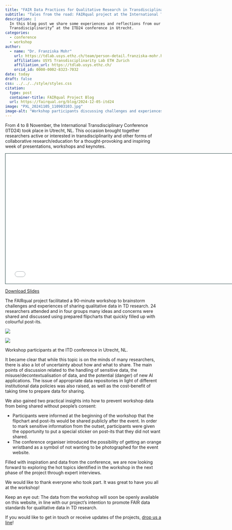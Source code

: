 ```yaml
---
title: "FAIR Data Practices for Qualitative Research in Transdisciplinarity"
subtitle: "Tales from the road: FAIRqual project at the International Transdisciplinary Conference (ITD24) in Utrecht, NL."
description: |
  In this blog post we share some experiences and reflections from our workshop “FAIR Data Practices for Qualitative Research in
  Transdisciplinarity” at the ITD24 conference in Utrecht.
categories:
  - conference
  - workshop
author: 
  - name: "Dr. Franziska Mohr"
    url: https://tdlab.usys.ethz.ch/team/person-detail.franziska-mohr.html
    affiliation: USYS Transdisciplinarity Lab ETH Zurich
    affiliation_url: https://tdlab.usys.ethz.ch/
    orcid_id: 0000-0002-8323-7032
date: today
draft: false
css: ../../../style/styles.css
citation:
  type: post
  container-title: FAIRqual Project Blog
  url: https://fairqual.org/blog/2024-12-05-itd24
image: "PXL_20241105_110903103.jpg"
image-alt: "Workshop participants discussing challenges and experiences of sharing qualitative data in transdisciplinary research."
---
```


From 4 to 8 November, the International Transdisciplinary Conference (ITD24) took place in Utrecht, NL. This occasion brought together researchers active or interested in transdisciplinarity and other forms of collaborative research/education for a thought-provoking and inspiring week of presentations, workshops and keynotes.

```{=html}
<iframe class="slide-deck" src="fairqual_itd24_webpage.pdf" height="420" width="747" style="border: 1px solid #123233;"></iframe>
```

<a href="fairqual_itd24_webpage.pdf" download class="btn btn-primary">
  <i class="bi bi-download"></i> Download Slides
</a>

The FAIRqual project facilitated a 90-minute workshop to brainstorm challenges and experiences of sharing qualitative data in TD research. 24 researchers attended and in four groups many ideas and concerns were shared and discussed using prepared flipcharts that quickly filled up with colourful post-its.

::: {#fig-elephants layout-ncol=2}

![](PXL_20241105_110903103.jpg){#fig-1}

![](PXL_20241105_105230709.jpg){#fig-2}

Workshop participants at the ITD conference in Utrecht, NL.
:::



It became clear that while this topic is on the minds of many researchers, there is also a lot of uncertainty about how and what to share. The main points of discussion related to the handling of sensitive data, the misuse/decontextualisation of data, and the potential (danger) of new AI applications. The issue of appropriate data repositories in light of different institutional data policies was also raised, as well as the cost-benefit of taking time to prepare data for sharing.

We also gained two practical insights into how to prevent workshop data from being shared without people's consent:

- Participants were informed at the beginning of the workshop that the flipchart and post-its would be shared publicly after the event. In order to mark sensitive information from the outset, participants were given the opportunity to put a special sticker on post-its that they did not want shared.
- The conference organiser introduced the possibility of getting an orange wristband as a symbol of not wanting to be photographed for the event website.

Filled with inspiration and data from the conference, we are now looking forward to exploring the hot topics identified in the workshop in the next phase of the project through expert interviews.

We would like to thank everyone who took part. It was great to have you all at the workshop!

Keep an eye out: The data from the workshop will soon be openly available on this website, in line with our project's intention to promote FAIR data standards for qualitative data in TD research.

If you would like to get in touch or receive updates of the projects, [drop us a line](mailto:franziska.mohr@usys.ethz.ch?subject=FAIRqual request)!
